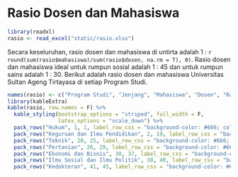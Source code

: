 # Rasio Dosen dan Mahasiswa

```r
library(readxl)
rasio <- read_excel("static/rasio.xlsx")

```

Secara keseluruhan, rasio dosen dan mahasiswa di untirta adalah 1 : `r round(sum(rasio$mahasiswa)/sum(rasio$dosen, na.rm = T), 0)`. Rasio dosen dan mahasiswa ideal untuk rumpun sosial adalah 1 : 45 dan untuk rumpun sains adalah 1 : 30. Berikut adalah rasio dosen dan mahasiswa Universitas Sultan Ageng Tirtayasa di setiap Program Studi.

```r
names(rasio) <- c("Program Studi", "Jenjang", "Mahasiswa", "Dosen", "Rasio", "Rasio Ideal")
library(kableExtra)
kable(rasio, row.names = F) %>%
  kable_styling(bootstrap_options = "striped", full_width = F,
                latex_options = "scale_down") %>%
  pack_rows("Hukum", 1, 1, label_row_css = "background-color: #666; color: #fff;") %>%
  pack_rows("Keguruan dan Ilmu Pendidikan", 2, 19, label_row_css = "background-color: #666; color: #fff;") %>%
  pack_rows("Teknik", 20, 25, label_row_css = "background-color: #666; color: #fff;") %>%
  pack_rows("Pertanian", 26, 29, label_row_css = "background-color: #666; color: #fff;") %>%
  pack_rows("Ekonomi dan Bisnis", 30, 37, label_row_css = "background-color: #666; color: #fff;") %>%
  pack_rows("Ilmu Sosial dan Ilmu Politik", 38, 40, label_row_css = "background-color: #666; color: #fff;") %>%
  pack_rows("Kedokteran", 41, 45, label_row_css = "background-color: #666; color: #fff;")


```

